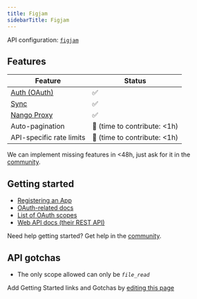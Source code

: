 ```yaml
---
title: Figjam
sidebarTitle: Figjam
---
```


API configuration: [`figjam`](https://nango.dev/providers.yaml)

## Features

| Feature                                                                          | Status                          |
| -------------------------------------------------------------------------------- | ------------------------------- |
| [Auth (OAuth)](/guides/oauth)                                                      | ✅                              |
| [Sync](/guides/sync)                                                              | ✅                              |
| [Nango Proxy](/guides/proxy)                          | ✅   |
| Auto-pagination                     | 🚫 (time to contribute: &lt;1h) |
| API-specific rate limits | 🚫 (time to contribute: &lt;1h) |

<Tip>We can implement missing features in &lt;48h, just ask for it in the [community](https://nango.dev/slack).</Tip>
## Getting started

-   [Registering an App](https://www.figma.com/developers/api#authentication:~:text=OAuth%202%20Token.-,Register%20an%20Application,-Registering%20an%20app)
-   [OAuth-related docs](https://www.figma.com/developers/api#authentication)
-   [List of OAuth scopes](https://www.figma.com/developers/api#authentication:~:text=to%20your%20app.-,scope,-Currently%20this%20value)
-   [Web API docs (their REST API)](https://www.figma.com/developers/api)

<Tip>Need help getting started? Get help in the [community](https://nango.dev/slack).</Tip>

## API gotchas

-   The only scope allowed can only be _`file_read`_

<Note>Add Getting Started links and Gotchas by [editing this page](https://github.com/nangohq/nango/tree/master/docs-v2/integrations/all/figjam.mdx)</Note>
